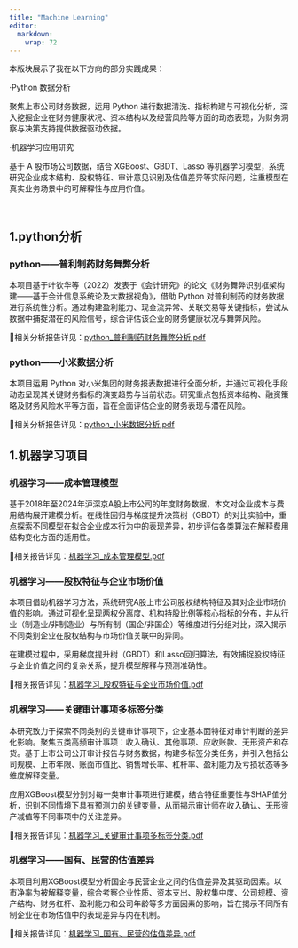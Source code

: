 ```yaml
---
title: "Machine Learning"
editor: 
  markdown: 
    wrap: 72
---
```


本版块展示了我在以下方向的部分实践成果：

·Python 数据分析

聚焦上市公司财务数据，运用 Python 进行数据清洗、指标构建与可视化分析，深入挖掘企业在财务健康状况、资本结构以及经营风险等方面的动态表现，为财务洞察与决策支持提供数据驱动依据。

·机器学习应用研究

基于 A 股市场公司数据，结合 XGBoost、GBDT、Lasso 等机器学习模型，系统研究企业成本结构、股权特征、审计意见识别及估值差异等实际问题，注重模型在真实业务场景中的可解释性与应用价值。



&emsp;

## 1.python分析
### python——普利制药财务舞弊分析
本项目基于叶钦华等（2022）发表于《会计研究》的论文《财务舞弊识别框架构建——基于会计信息系统论及大数据视角》，借助 Python 对普利制药的财务数据进行系统性分析。通过构建盈利能力、现金流异常、关联交易等关键指标，尝试从数据中捕捉潜在的风险信号，综合评估该企业的财务健康状况与舞弊风险。

📄相关分析报告详见：[python_普利制药财务舞弊分析.pdf](python_普利制药财务舞弊分析.pdf)


### python——小米数据分析
本项目运用 Python 对小米集团的财务报表数据进行全面分析，并通过可视化手段动态呈现其关键财务指标的演变趋势与当前状态。研究重点包括资本结构、融资策略及财务风险水平等方面，旨在全面评估企业的财务表现与潜在风险。

📄相关分析报告详见：[python_小米数据分析.pdf](python_小米数据分析.pdf)

## 1.机器学习项目
### 机器学习——成本管理模型
基于2018年至2024年沪深京A股上市公司的年度财务数据，本文对企业成本与费用结构展开建模分析。在线性回归与梯度提升决策树（GBDT）的对比实验中，重点探索不同模型在拟合企业成本行为中的表现差异，初步评估各类算法在解释费用结构变化方面的适用性。

📄相关报告详见：[机器学习_成本管理模型.pdf](机器学习_成本管理模型.pdf)


### 机器学习——股权特征与企业市场价值
本项目借助机器学习方法，系统研究A股上市公司股权结构特征及其对企业市场价值的影响。通过可视化呈现两权分离度、机构持股比例等核心指标的分布，并从行业（制造业/非制造业）与所有制（国企/非国企）等维度进行分组对比，深入揭示不同类别企业在股权结构与市场价值关联中的异同。

在建模过程中，采用梯度提升树（GBDT）和Lasso回归算法，有效捕捉股权特征与企业价值之间的复杂关系，提升模型解释与预测准确性。

📄相关报告详见：[机器学习_股权特征与企业市场价值.pdf](机器学习_股权特征与企业市场价值.pdf)

### 机器学习——关键审计事项多标签分类
本研究致力于探索不同类别的关键审计事项下，企业基本面特征对审计判断的差异化影响。聚焦五类高频审计事项：收入确认、其他事项、应收账款、无形资产和存货。基于上市公司公开审计报告与财务数据，构建多标签分类任务，并引入包括公司规模、上市年限、账面市值比、销售增长率、杠杆率、盈利能力及亏损状态等多维度解释变量。

应用XGBoost模型分别对每一类审计事项进行建模，结合特征重要性与SHAP值分析，识别不同情境下具有预测力的关键变量，从而揭示审计师在收入确认、无形资产减值等不同事项中的关注差异。

📄相关报告详见：[机器学习_关键审计事项多标签分类.pdf](机器学习_关键审计事项多标签分类.pdf)

### 机器学习——国有、民营的估值差异
本项目利用XGBoost模型分析国企与民营企业之间的估值差异及其驱动因素。以市净率为被解释变量，综合考察企业性质、资本支出、股权集中度、公司规模、资产结构、财务杠杆、盈利能力和公司年龄等多方面因素的影响，旨在揭示不同所有制企业在市场估值中的表现差异与内在机制。

📄相关报告详见：[机器学习_国有、民营的估值差异.pdf](机器学习_国有、民营的估值差异.pdf)
